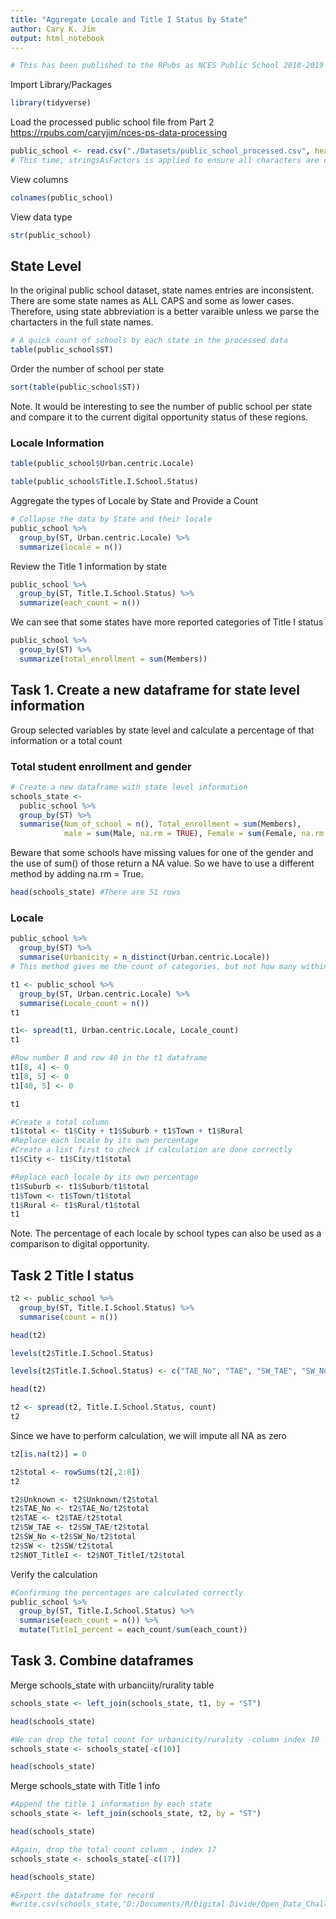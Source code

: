 ```yaml
---
title: "Aggregate Locale and Title I Status by State"
author: Cary K. Jim
output: html_notebook
---
```

```r
# This has been published to the RPubs as NCES Public School 2018-2019 Locale and Title I status file on Oct 26,2021
```


Import Library/Packages

```r
library(tidyverse)
```

Load the processed public school file from Part 2 <https://rpubs.com/caryjim/nces-ps-data-processing>

```r
public_school <- read.csv("./Datasets/public_school_processed.csv", header = T, stringsAsFactors = T)
# This time, stringsAsFactors is applied to ensure all characters are converted
```

View columns

```r
colnames(public_school)
```

View data type

```r
str(public_school)
```

## State Level

In the original public school dataset, state names entries are inconsistent. There are some state names as ALL CAPS and some as lower cases. Therefore, using state abbreviation is a better varaible unless we parse the chartacters in the full state names.

```r
# A quick count of schools by each state in the processed data
table(public_school$ST)
```

Order the number of school per state

```r
sort(table(public_school$ST))
```

Note. It would be interesting to see the number of public school per state and compare it to the current digital opportunity status of these regions.

### Locale Information
```r
table(public_school$Urban.centric.Locale)
```

```r
table(public_school$Title.I.School.Status)
```
Aggregate the types of Locale by State and Provide a Count 
```r
# Collapse the data by State and their locale 
public_school %>% 
  group_by(ST, Urban.centric.Locale) %>%
  summarize(locale = n())
```

Review the Title 1 information by state

```r
public_school %>% 
  group_by(ST, Title.I.School.Status) %>%
  summarize(each_count = n())
```
We can see that some states have more reported categories of Title I status 
```r
public_school %>% 
  group_by(ST) %>%
  summarize(total_enrollment = sum(Members))
```

## Task 1. Create a new dataframe for state level information

Group selected variables by state level and calculate a percentage of that information or a total count

### Total student enrollment and gender

```r
# Create a new dataframe with state level information 
schools_state <-
  public_school %>% 
  group_by(ST) %>%
  summarise(Num_of_school = n(), Total_enrollment = sum(Members), 
            male = sum(Male, na.rm = TRUE), Female = sum(Female, na.rm = TRUE))
```

Beware that some schools have missing values for one of the gender and the use of sum() of those return a NA value. So we have to use a different method by adding na.rm = True.

```r
head(schools_state) #There are 51 rows
```

### Locale

```r
public_school %>% 
  group_by(ST) %>%
  summarise(Urbanicity = n_distinct(Urban.centric.Locale))
# This method gives me the count of categories, but not how many within the category 
```

```r
t1 <- public_school %>% 
  group_by(ST, Urban.centric.Locale) %>%
  summarise(Locale_count = n())
t1
```

```r
t1<- spread(t1, Urban.centric.Locale, Locale_count)
t1
```

```r
#Row number 8 and row 40 in the t1 dataframe 
t1[8, 4] <- 0	
t1[8, 5] <- 0
t1[40, 5] <- 0

t1
```

```r
#Create a total column
t1$total <- t1$City + t1$Suburb + t1$Town + t1$Rural
#Replace each locale by its own percentage 
#Create a list first to check if calculation are done correctly
t1$City <- t1$City/t1$total
```

```r
#Replace each locale by its own percentage 
t1$Suburb <- t1$Suburb/t1$total
t1$Town <- t1$Town/t1$total
t1$Rural <- t1$Rural/t1$total
t1
```
Note. The percentage of each locale by school types can also be used as a comparison to digital opportunity. 

## Task 2 Title I status

```r
t2 <- public_school %>% 
  group_by(ST, Title.I.School.Status) %>%
  summarise(count = n())
```

```r
head(t2)
```


```r
levels(t2$Title.I.School.Status)
```


```r
levels(t2$Title.I.School.Status) <- c("TAE_No", "TAE", "SW_TAE", "SW_No", "SW", "NOT_TitleI", "Unknown")
```

```r
head(t2)
```

```r
t2 <- spread(t2, Title.I.School.Status, count)
t2
```
Since we have to perform calculation, we will impute all NA as zero 
```r
t2[is.na(t2)] = 0
```

```r
t2$total <- rowSums(t2[,2:8])
t2
```


```r
t2$Unknown <- t2$Unknown/t2$total
t2$TAE_No <- t2$TAE_No/t2$total
t2$TAE <- t2$TAE/t2$total
t2$SW_TAE <- t2$SW_TAE/t2$total
t2$SW_No <-t2$SW_No/t2$total
t2$SW <- t2$SW/t2$total
t2$NOT_TitleI <- t2$NOT_TitleI/t2$total
```

Verify the calculation

```r
#Confirming the percentages are calculated correctly
public_school %>% 
  group_by(ST, Title.I.School.Status) %>%
  summarise(each_count = n()) %>%
  mutate(Title1_percent = each_count/sum(each_count))
```

## Task 3. Combine dataframes 

Merge schools_state with urbanciity/rurality table

```r
schools_state <- left_join(schools_state, t1, by = "ST")
```

```r
head(schools_state)
```

```r
#We can drop the total count for urbanicity/rurality -column index 10
schools_state <- schools_state[-c(10)]

head(schools_state)
```

Merge schools_state with Title 1 info

```r
#Append the title 1 information by each state 
schools_state <- left_join(schools_state, t2, by = "ST")
```

```r
head(schools_state)
```

```r
#Again, drop the total count column , index 17
schools_state <- schools_state[-c(17)]
```

```r
head(schools_state)
```

```r
#Export the dataframe for record
#write.csv(schools_state,"D:/Documents/R/Digital Divide/Open_Data_Challenge/Analysis/schools_by_state.csv")
```

